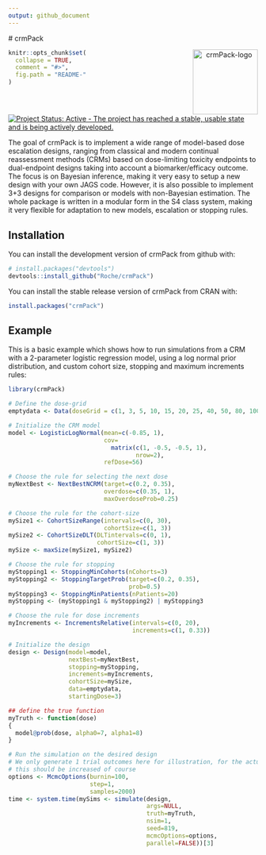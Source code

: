 ```yaml
---
output: github_document
---
```


<!-- markdownlint-disable-file -->
<!-- README.md is generated from README.Rmd. Please edit that file -->

# crmPack <p align="center"> <img src='man/figures/logo.png' align="right" height="131.5" alt="crmPack-logo"/> </p>

```r
knitr::opts_chunk$set(
  collapse = TRUE,
  comment = "#>",
  fig.path = "README-"
)
```

[![Project Status: Active - The project has reached a stable, usable state and is being actively developed.](https://www.repostatus.org/badges/latest/active.svg)](https://www.repostatus.org/#active)
\

The goal of crmPack is to implement a wide range of model-based dose
escalation designs, ranging from classical and modern continual
reassessment methods (CRMs) based on dose-limiting toxicity endpoints to
dual-endpoint designs taking into account a biomarker/efficacy outcome. The
focus is on Bayesian inference, making it very easy to setup a new design
with your own JAGS code. However, it is also possible to implement 3+3
designs for comparison or models with non-Bayesian estimation. The whole
package is written in a modular form in the S4 class system, making it very
flexible for adaptation to new models, escalation or stopping rules.

## Installation

You can install the development version of crmPack from github with:

```r
# install.packages("devtools")
devtools::install_github("Roche/crmPack")
```

You can install the stable release version of crmPack from CRAN with:

```r
install.packages("crmPack")
```

## Example

This is a basic example which shows how to run simulations from a CRM with 
a 2-parameter logistic regression model, using a log normal prior distribution,
and custom cohort size, stopping and maximum increments rules:

```r
library(crmPack)

# Define the dose-grid
emptydata <- Data(doseGrid = c(1, 3, 5, 10, 15, 20, 25, 40, 50, 80, 100))

# Initialize the CRM model 
model <- LogisticLogNormal(mean=c(-0.85, 1),
                           cov=
                             matrix(c(1, -0.5, -0.5, 1),
                                    nrow=2),
                           refDose=56)

# Choose the rule for selecting the next dose 
myNextBest <- NextBestNCRM(target=c(0.2, 0.35),
                           overdose=c(0.35, 1),
                           maxOverdoseProb=0.25)

# Choose the rule for the cohort-size 
mySize1 <- CohortSizeRange(intervals=c(0, 30),
                           cohortSize=c(1, 3))
mySize2 <- CohortSizeDLT(DLTintervals=c(0, 1),
                         cohortSize=c(1, 3))
mySize <- maxSize(mySize1, mySize2)

# Choose the rule for stopping
myStopping1 <- StoppingMinCohorts(nCohorts=3)
myStopping2 <- StoppingTargetProb(target=c(0.2, 0.35),
                                  prob=0.5)
myStopping3 <- StoppingMinPatients(nPatients=20)
myStopping <- (myStopping1 & myStopping2) | myStopping3

# Choose the rule for dose increments
myIncrements <- IncrementsRelative(intervals=c(0, 20),
                                   increments=c(1, 0.33))

# Initialize the design
design <- Design(model=model,
                 nextBest=myNextBest,
                 stopping=myStopping,
                 increments=myIncrements,
                 cohortSize=mySize,
                 data=emptydata,
                 startingDose=3)

## define the true function
myTruth <- function(dose)
{
  model@prob(dose, alpha0=7, alpha1=8)
}

# Run the simulation on the desired design
# We only generate 1 trial outcomes here for illustration, for the actual study 
# this should be increased of course
options <- McmcOptions(burnin=100,
                       step=1,
                       samples=2000)
time <- system.time(mySims <- simulate(design,
                                       args=NULL,
                                       truth=myTruth,
                                       nsim=1,
                                       seed=819,
                                       mcmcOptions=options,
                                       parallel=FALSE))[3]
```
